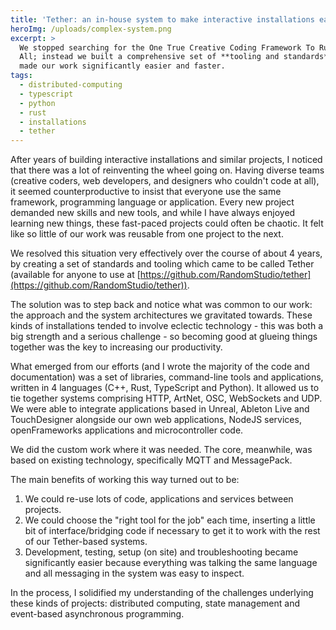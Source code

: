 ```yaml
---
title: 'Tether: an in-house system to make interactive installations easier'
heroImg: /uploads/complex-system.png
excerpt: >
  We stopped searching for the One True Creative Coding Framework To Rule Them
  All; instead we built a comprehensive set of **tooling and standards** that
  made our work significantly easier and faster.
tags:
  - distributed-computing
  - typescript
  - python
  - rust
  - installations
  - tether
---
```


After years of building interactive installations and similar projects, I noticed that there was a lot of reinventing the wheel going on. Having diverse teams (creative coders, web developers, and designers who couldn't code at all), it seemed counterproductive to insist that everyone use the same framework, programming language or application. Every new project demanded new skills and new tools, and while I have always enjoyed learning new things, these fast-paced projects could often be chaotic. It felt like so little of our work was reusable from one project to the next.

We resolved this situation very effectively over the course of about 4 years, by creating a set of standards and tooling which came to be called Tether (available for anyone to use at [https://github.com/RandomStudio/tether](https://github.com/RandomStudio/tether)).

The solution was to step back and notice what was common to our work: the approach and the system architectures we gravitated towards. These kinds of installations tended to involve eclectic technology - this was both a big strength and a serious challenge - so becoming good at glueing things together was the key to increasing our productivity.

What emerged from our efforts (and I wrote the majority of the code and documentation) was a set of libraries, command-line tools and applications, written in 4 languages (C++, Rust, TypeScript and Python). It allowed us to tie together systems comprising HTTP, ArtNet, OSC, WebSockets and UDP. We were able to integrate applications based in Unreal, Ableton Live and TouchDesigner alongside our own web applications, NodeJS services, openFrameworks applications and microcontroller code.

We did the custom work where it was needed. The core, meanwhile, was based on existing technology, specifically MQTT and MessagePack.

The main benefits of working this way turned out to be:

1. We could re-use lots of code, applications and services between projects.
2. We could choose the "right tool for the job" each time, inserting a little bit of interface/bridging code if necessary to get it to work with the rest of our Tether-based systems.
3. Development, testing, setup (on site) and troubleshooting became significantly easier because everything was talking the same language and all messaging in the system was easy to inspect.

In the process, I solidified my understanding of the challenges underlying these kinds of projects: distributed computing, state management and event-based asynchronous programming.
